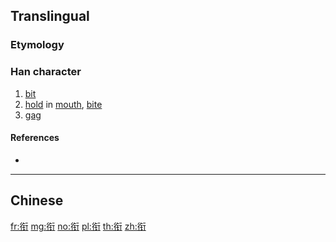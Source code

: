 {{character info/new}}
{{also|銜|啣}}
==Translingual==

===Etymology===
{{Han simp|銜|f=金|t=钅}}

===Han character===
{{Han char|rn=144|rad=行|as=05|sn=11|four=|canj=HOCMN,HOOPN,XHOCM|ids=⿲彳钅亍}}

# [[bit]]
# [[hold]] in [[mouth]], [[bite]]
# [[gag]]

====References====
* {{Han ref|kx=1109.131|hdz=20829.100|uh=8854|ud=34900}}

----

==Chinese==
{{zh-see|銜}}

[[fr:衔]]
[[mg:衔]]
[[no:衔]]
[[pl:衔]]
[[th:衔]]
[[zh:衔]]